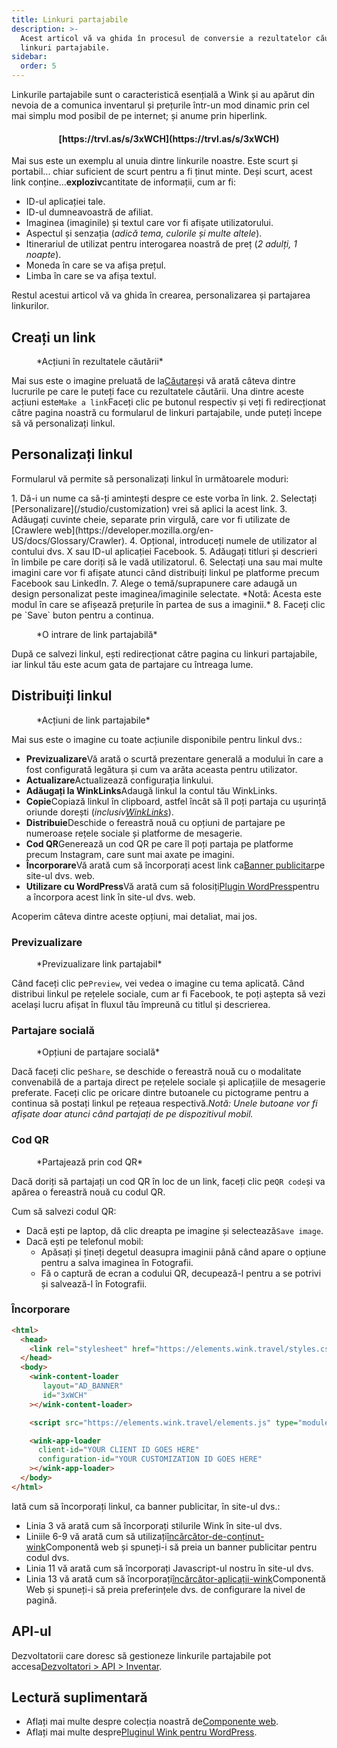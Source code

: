 ```yaml
---
title: Linkuri partajabile
description: >-
  Acest articol vă va ghida în procesul de conversie a rezultatelor căutării în
  linkuri partajabile.
sidebar:
  order: 5
---
```


Linkurile partajabile sunt o caracteristică esențială a Wink și au apărut din nevoia de a comunica inventarul și prețurile într-un mod dinamic prin cel mai simplu mod posibil de pe internet; și anume prin hiperlink.

<h4 align="center">[https://trvl.as/s/3xWCH](https://trvl.as/s/3xWCH)</h4>


Mai sus este un exemplu al unuia dintre linkurile noastre. Este scurt și portabil... chiar suficient de scurt pentru a fi ținut minte. Deși scurt, acest link conține...**exploziv**cantitate de informații, cum ar fi:

* ID-ul aplicației tale.
* ID-ul dumneavoastră de afiliat.
* Imaginea (imaginile) și textul care vor fi afișate utilizatorului.
* Aspectul și senzația (*adică tema, culorile și multe altele*).
* Itinerariul de utilizat pentru interogarea noastră de preț (*2 adulți, 1 noapte*).
* Moneda în care se va afișa prețul.
* Limba în care se va afișa textul.

Restul acestui articol vă va ghida în crearea, personalizarea și partajarea linkurilor.

## Creați un link

<figure>
  <CloudinaryImage width="350" height="238" resize="scale" quality="best" alt="Acțiuni" src="academy/inventory-actions" errorImage="noimage_opaque_nyrtl0.png" />

  <figcaption>*Acțiuni în rezultatele căutării*</figcaption>
</figure>


Mai sus este o imagine preluată de la[Căutare](/studio/search)și vă arată câteva dintre lucrurile pe care le puteți face cu rezultatele căutării. Una dintre aceste acțiuni este`Make a link`Faceți clic pe butonul respectiv și veți fi redirecționat către pagina noastră cu formularul de linkuri partajabile, unde puteți începe să vă personalizați linkul.

## Personalizați linkul

Formularul vă permite să personalizați linkul în următoarele moduri:

<Steps>
  1. Dă-i un nume ca să-ți amintești despre ce este vorba în link.
  2. Selectați [Personalizare](/studio/customization) vrei să aplici la acest link.
  3. Adăugați cuvinte cheie, separate prin virgulă, care vor fi utilizate de [Crawlere web](https://developer.mozilla.org/en-US/docs/Glossary/Crawler).
  4. Opțional, introduceți numele de utilizator al contului dvs. X sau ID-ul aplicației Facebook.
  5. Adăugați titluri și descrieri în limbile pe care doriți să le vadă utilizatorul.
  6. Selectați una sau mai multe imagini care vor fi afișate atunci când distribuiți linkul pe platforme precum Facebook sau LinkedIn.
  7. Alege o temă/suprapunere care adaugă un design personalizat peste imaginea/imaginile selectate. *Notă: Acesta este modul în care se afișează prețurile în partea de sus a imaginii.*
  8. Faceți clic pe `Save` buton pentru a continua.
</Steps>


<figure>
  <CloudinaryImage width="350" height="641" resize="scale" quality="best" alt="Link partajabil" src="academy/shareable-link" errorImage="noimage_opaque_nyrtl0.png" />

  <figcaption>*O intrare de link partajabilă*</figcaption>
</figure>


După ce salvezi linkul, ești redirecționat către pagina cu linkuri partajabile, iar linkul tău este acum gata de partajare cu întreaga lume.

## Distribuiți linkul

<figure>
  <CloudinaryImage width="350" height="641" resize="scale" quality="best" alt="Acțiuni" src="academy/shareable-link-actions" errorImage="noimage_opaque_nyrtl0.png" />

  <figcaption>*Acțiuni de link partajabile*</figcaption>
</figure>


Mai sus este o imagine cu toate acțiunile disponibile pentru linkul dvs.:

* **Previzualizare**Vă arată o scurtă prezentare generală a modului în care a fost configurată legătura și cum va arăta aceasta pentru utilizator.
* **Actualizare**Actualizează configurația linkului.
* **Adăugați la WinkLinks**Adaugă linkul la contul tău WinkLinks.
* **Copie**Copiază linkul în clipboard, astfel încât să îl poți partaja cu ușurință oriunde dorești (*inclusiv[WinkLinks](/link-manager/wink-links)*).
* **Distribuie**Deschide o fereastră nouă cu opțiuni de partajare pe numeroase rețele sociale și platforme de mesagerie.
* **Cod QR**Generează un cod QR pe ​​care îl poți partaja pe platforme precum Instagram, care sunt mai axate pe imagini.
* **Încorporare**Vă arată cum să încorporați acest link ca[Banner publicitar](/developers/web-components/#content-loader)pe site-ul dvs. web.
* **Utilizare cu WordPress**Vă arată cum să folosiți[Plugin WordPress](/developers/wordpress)pentru a încorpora acest link în site-ul dvs. web.

Acoperim câteva dintre aceste opțiuni, mai detaliat, mai jos.

### Previzualizare

<figure>
  <CloudinaryImage width="700" height="373" resize="scale" quality="best" alt="Previzualizare" src="academy/shareable-link-preview" errorImage="noimage_opaque_nyrtl0.png" />

  <figcaption>*Previzualizare link partajabil*</figcaption>
</figure>


Când faceți clic pe`Preview`, vei vedea o imagine cu tema aplicată. Când distribui linkul pe rețelele sociale, cum ar fi Facebook, te poți aștepta să vezi același lucru afișat în fluxul tău împreună cu titlul și descrierea.

### Partajare socială

<figure>
  <CloudinaryImage width="350" height="231" resize="scale" quality="best" alt="Partajare socială" src="academy/shareable-link-share" errorImage="noimage_opaque_nyrtl0.png" />

  <figcaption>*Opțiuni de partajare socială*</figcaption>
</figure>


Dacă faceți clic pe`Share`, se deschide o fereastră nouă cu o modalitate convenabilă de a partaja direct pe rețelele sociale și aplicațiile de mesagerie preferate.
Faceți clic pe oricare dintre butoanele cu pictograme pentru a continua să postați linkul pe rețeaua respectivă.*Notă: Unele butoane vor fi afișate doar atunci când partajați de pe dispozitivul mobil.*

### Cod QR

<figure>
  <CloudinaryImage width="350" height="440" resize="scale" quality="best" alt="Partajare socială" src="academy/shareable-link-qr-code" errorImage="noimage_opaque_nyrtl0.png" />

  <figcaption>*Partajează prin cod QR*</figcaption>
</figure>


Dacă doriți să partajați un cod QR în loc de un link, faceți clic pe`QR code`și va apărea o fereastră nouă cu codul QR.

Cum să salvezi codul QR:

* Dacă ești pe laptop, dă clic dreapta pe imagine și selectează`Save image`.
* Dacă ești pe telefonul mobil:
  * Apăsați și țineți degetul deasupra imaginii până când apare o opțiune pentru a salva imaginea în Fotografii.
  * Fă o captură de ecran a codului QR, decupează-l pentru a se potrivi și salvează-l în Fotografii.

### Încorporare

```html {3, 6-9, 11, 13-16}
<html>
  <head>
    <link rel="stylesheet" href="https://elements.wink.travel/styles.css"></link>
  </head>
  <body>
    <wink-content-loader
       layout="AD_BANNER"
       id="3xWCH"
    ></wink-content-loader>

    <script src="https://elements.wink.travel/elements.js" type="module" defer></script>

    <wink-app-loader
      client-id="YOUR CLIENT ID GOES HERE"
      configuration-id="YOUR CUSTOMIZATION ID GOES HERE"
    ></wink-app-loader>
  </body>
</html>
```

Iată cum să încorporați linkul, ca banner publicitar, în site-ul dvs.:

* Linia 3 vă arată cum să încorporați stilurile Wink în site-ul dvs.
* Liniile 6-9 vă arată cum să utilizați[încărcător-de-conținut-wink](/developers/web-components/#content-loader)Componentă web și spuneți-i să preia un banner publicitar pentru codul dvs.
* Linia 11 vă arată cum să încorporați Javascript-ul nostru în site-ul dvs.
* Linia 13 vă arată cum să încorporați[încărcător-aplicații-wink](/developers/web-components/#application-loader)Componentă Web și spuneți-i să preia preferințele dvs. de configurare la nivel de pagină.

## API-ul

Dezvoltatorii care doresc să gestioneze linkurile partajabile pot accesa[Dezvoltatori > API > Inventar](/developers/apis/#inventory-api).

## Lectură suplimentară

* Aflați mai multe despre colecția noastră de[Componente web](/developers/web-components).
* Aflați mai multe despre[Pluginul Wink pentru WordPress](/developers/wordpress).

